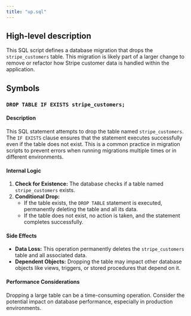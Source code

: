 ```yaml
---
title: "up.sql"
---
```


## High-level description
This SQL script defines a database migration that drops the `stripe_customers` table. This migration is likely part of a larger change to remove or refactor how Stripe customer data is handled within the application.

## Symbols

### `DROP TABLE IF EXISTS stripe_customers;`
#### Description
This SQL statement attempts to drop the table named `stripe_customers`. The `IF EXISTS` clause ensures that the statement executes successfully even if the table does not exist. This is a common practice in migration scripts to prevent errors when running migrations multiple times or in different environments.

#### Internal Logic
1. **Check for Existence:** The database checks if a table named `stripe_customers` exists.
2. **Conditional Drop:**
   - If the table exists, the `DROP TABLE` statement is executed, permanently deleting the table and all its data.
   - If the table does not exist, no action is taken, and the statement completes successfully.

#### Side Effects
- **Data Loss:** This operation permanently deletes the `stripe_customers` table and all associated data.
- **Dependent Objects:** Dropping the table may impact other database objects like views, triggers, or stored procedures that depend on it.

#### Performance Considerations
Dropping a large table can be a time-consuming operation. Consider the potential impact on database performance, especially in production environments.
